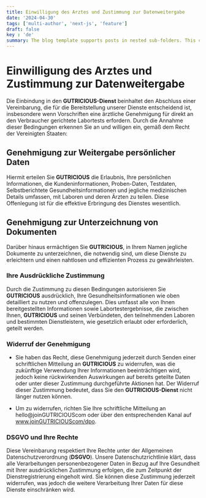 ```yaml
---
title: Einwilligung des Arztes und Zustimmung zur Datenweitergabe
date: '2024-04-30'
tags: ['multi-author', 'next-js', 'feature']
draft: false
key : 'de'
summary: The blog template supports posts in nested sub-folders. This can be used to group posts of similar content e.g. a multi-part course.
---
```


# Einwilligung des Arztes und Zustimmung zur Datenweitergabe

Die Einbindung in den **GUTRICIOUS-Dienst** beinhaltet den Abschluss einer Vereinbarung, die für die Bereitstellung unserer Dienste entscheidend ist, insbesondere wenn Vorschriften eine ärztliche Genehmigung für direkt an den Verbraucher gerichtete Labortests erfordern. Durch die Annahme dieser Bedingungen erkennen Sie an und willigen ein, gemäß dem Recht der Vereinigten Staaten:

## Genehmigung zur Weitergabe persönlicher Daten

Hiermit erteilen Sie **GUTRICIOUS** die Erlaubnis, Ihre persönlichen Informationen, die Kundeninformationen, Proben-Daten, Testdaten, Selbstberichtete Gesundheitsinformationen und jegliche medizinischen Details umfassen, mit Laboren und deren Ärzten zu teilen. Diese Offenlegung ist für die effektive Erbringung des Dienstes wesentlich.

## Genehmigung zur Unterzeichnung von Dokumenten

Darüber hinaus ermächtigen Sie **GUTRICIOUS**, in Ihrem Namen jegliche Dokumente zu unterzeichnen, die notwendig sind, um diese Dienste zu erleichtern und einen nahtlosen und effizienten Prozess zu gewährleisten.

### **Ihre Ausdrückliche Zustimmung**

Durch die Zustimmung zu diesen Bedingungen autorisieren Sie **GUTRICIOUS** ausdrücklich, Ihre Gesundheitsinformationen wie oben detailliert zu nutzen und offenzulegen. Dies umfasst alle von Ihnen bereitgestellten Informationen sowie Labortestergebnisse, die zwischen Ihnen, **GUTRICIOUS** und seinen Verbündeten, den teilnehmenden Laboren und bestimmten Dienstleistern, wie gesetzlich erlaubt oder erforderlich, geteilt werden.

### **Widerruf der Genehmigung**

- Sie haben das Recht, diese Genehmigung jederzeit durch Senden einer schriftlichen Mitteilung an **GUTRICIOUS** zu widerrufen, was die zukünftige Verwendung Ihrer Informationen beeinträchtigen wird, jedoch keine rückwirkenden Auswirkungen auf bereits geteilte Daten oder unter dieser Zustimmung durchgeführte Aktionen hat. Der Widerruf dieser Zustimmung bedeutet, dass Sie den **GUTRICIOUS-Dienst** nicht länger nutzen können.

- Um zu widerrufen, richten Sie Ihre schriftliche Mitteilung an hello@joinGUTRICIOUScom oder über den entsprechenden Kanal auf www.joinGUTRICIOUScom/dpo.

### **DSGVO und Ihre Rechte**

Diese Vereinbarung respektiert Ihre Rechte unter der Allgemeinen Datenschutzverordnung (**DSGVO**). Unsere Datenschutzrichtlinie klärt, dass alle Verarbeitungen personenbezogener Daten in Bezug auf Ihre Gesundheit mit Ihrer ausdrücklichen Zustimmung erfolgen, die zum Zeitpunkt der Dienstregistrierung eingeholt wird. Sie können diese Zustimmung jederzeit widerrufen, was jedoch die weitere Verarbeitung Ihrer Daten für diese Dienste einschränken wird.